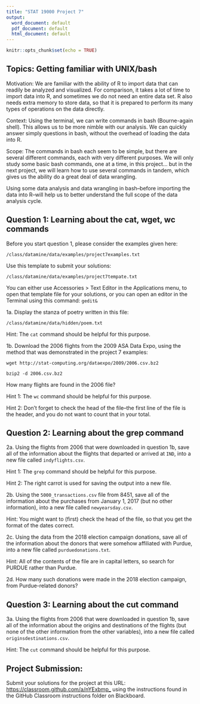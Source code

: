 ```yaml
---
title: "STAT 19000 Project 7"
output:
  word_document: default
  pdf_document: default
  html_document: default
---
```


```r
knitr::opts_chunk$set(echo = TRUE)
```

## Topics:  Getting familiar with UNIX/bash

Motivation:  We are familiar with the ability of R to import data that can readily be analyzed and visualized.  For comparison, it takes a lot of time to import data into R, and sometimes we do not need an entire data set.  R also needs extra memory to store data, so that it is prepared to perform its many types of operations on the data directly.

Context:  Using the terminal, we can write commands in bash (Bourne-again shell).  This allows us to be more nimble with our analysis.  We can quickly answer simply questions in bash, without the overhead of loading the data into R.

Scope:  The commands in bash each seem to be simple, but there are several different commands, each with very different purposes.  We will only study some basic bash commands, one at a time, in this project... but in the next project, we will learn how to use several commands in tandem, which gives us the ability do a great deal of data wrangling.

Using some data analysis and data wrangling in bash--before importing the data into R--will help us to better understand the full scope of the data analysis cycle.

## Question 1: Learning about the cat, wget, wc commands

Before you start question 1, please consider the examples given here:

`/class/datamine/data/examples/project7examples.txt`

Use this template to submit your solutions:

`/class/datamine/data/examples/project7tempate.txt`

You can either use Accessories > Text Editor in the Applications menu, to open that template file for your solutions, or you can open an editor in the Terminal using this command:  `gedit&`

1a.  Display the stanza of poetry written in this file:

`/class/datamine/data/hidden/poem.txt`

Hint: The `cat` command should be helpful for this purpose.

1b.  Download the 2006 flights from the 2009 ASA Data Expo, using the method that was demonstrated in the project 7 examples:

`wget http://stat-computing.org/dataexpo/2009/2006.csv.bz2`

`bzip2 -d 2006.csv.bz2`

How many flights are found in the 2006 file?

Hint 1: The `wc` command should be helpful for this purpose.

Hint 2: Don't forget to check the head of the file--the first line of the file is the header, and you do not want to count that in your total.


## Question 2: Learning about the grep command

2a.  Using the flights from 2006 that were downloaded in question 1b, save all of the information about the flights that departed or arrived at `IND`, into a new file called `indyflights.csv`.

Hint 1: The `grep` command should be helpful for this purpose.

Hint 2: The right carrot is used for saving the output into a new file.

2b.  Using the `5000_transactions.csv` file from 8451, save all of the information about the purchases from January 1, 2017 (but no other information), into a new file called `newyearsday.csv`.

Hint: You might want to (first) check the head of the file, so that you get the format of the dates correct.

2c.  Using the data from the 2018 election campaign donations,  save all of the information about the donors that were somehow affiliated with Purdue, into a new file called `purduedonations.txt`.

Hint:  All of the contents of the file are in capital letters, so search for PURDUE rather than Purdue.

2d.  How many such donations were made in the 2018 election campaign, from Purdue-related donors?

## Question 3: Learning about the cut command


3a.  Using the flights from 2006 that were downloaded in question 1b, save all of the information about the origins and destinations of the flights (but none of the other information from the other variables), into a new file called `originsdestinations.csv`.

Hint: The `cut` command should be helpful for this purpose.



## Project Submission:

Submit your solutions for the project at this URL: <https://classroom.github.com/a/nYExbmp_> using the instructions found in the GitHub Classroom instructions folder on Blackboard.



